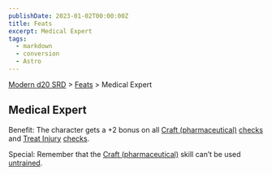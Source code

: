 ```yaml
---
publishDate: 2023-01-02T00:00:00Z
title: Feats
excerpt: Medical Expert
tags:
  - markdown
  - conversion
  - Astro
---
```


[Modern d20 SRD](/#modernD20) > [Feats](modern-d20-srd-feats-index) > Medical Expert

## Medical Expert

Benefit: The character gets a +2 bonus on all [Craft (pharmaceutical)](modern-d20-srd-skills-craft-pharmaceutical) [checks](modern-d20-srd-skills-skill-basics-php#skill-check-index) and [Treat Injury](modern-d20-srd-skills-treat-injury) [checks](modern-d20-srd-skills-skill-basics-php#skill-check-index).

Special: Remember that the [Craft (pharmaceutical)](modern-d20-srd-skills-craft-pharmaceutical) skill can’t be used [untrained](modern-d20-srd-skills-skill-basics).

